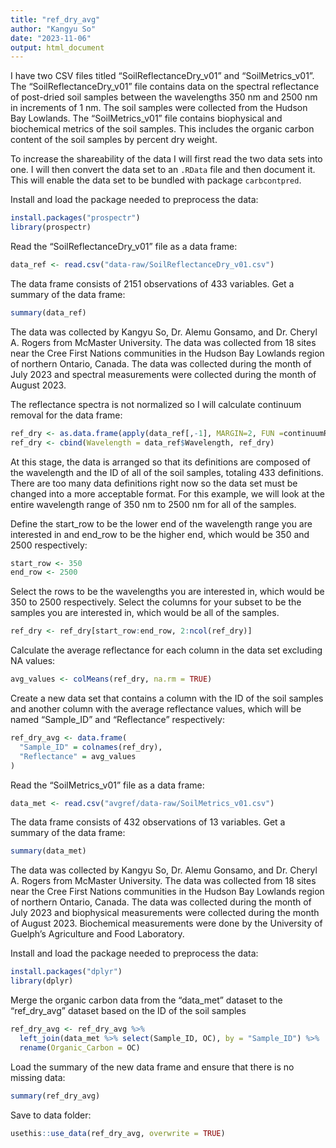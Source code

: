 ```yaml
---
title: "ref_dry_avg"
author: "Kangyu So"
date: "2023-11-06"
output: html_document
---
```


I have two CSV files titled "SoilReflectanceDry_v01" and "SoilMetrics_v01". The "SoilReflectanceDry_v01" file contains data on the spectral reflectance of post-dried soil samples between the wavelengths 350 nm and 2500 nm in increments of 1 nm. The soil samples were collected from the Hudson Bay Lowlands. The "SoilMetrics_v01" file contains biophysical and biochemical metrics of the soil samples. This includes the organic carbon content of the soil samples by percent dry weight.

To increase the shareability of the data I will first read the two data sets into one. I will then convert the data set to an `.RData` file and then document it. This will enable the data set to be bundled with package `carbcontpred`.

Install and load the package needed to preprocess the data:
```r
install.packages("prospectr")
library(prospectr)
```

Read the "SoilReflectanceDry_v01" file as a data frame:
```r
data_ref <- read.csv("data-raw/SoilReflectanceDry_v01.csv")
```

The data frame consists of 2151 observations of 433 variables. Get a summary of the data frame:
```r
summary(data_ref)
```

The data was collected by Kangyu So, Dr. Alemu Gonsamo, and Dr. Cheryl A. Rogers from McMaster University. The data was collected from 18 sites near the Cree First Nations communities in the Hudson Bay Lowlands region of northern Ontario, Canada. The data was collected during the month of July 2023 and spectral measurements were collected during the month of August 2023. 

The reflectance spectra is not normalized so I will calculate continuum removal for the data frame:
```r
ref_dry <- as.data.frame(apply(data_ref[,-1], MARGIN=2, FUN =continuumRemoval, wav = data_ref$Wavelength))
ref_dry <- cbind(Wavelength = data_ref$Wavelength, ref_dry)
```

At this stage, the data is arranged so that its definitions are composed of the wavelength and the ID of all of the soil samples, totaling 433 definitions. There are too many data definitions right now so the data set must be changed into a more acceptable format. For this example, we will look at the entire wavelength range of 350 nm to 2500 nm for all of the samples.

Define the start_row to be the lower end of the wavelength range you are interested in and end_row to be the higher end, which would be 350 and 2500 respectively:
```r
start_row <- 350
end_row <- 2500
```

Select the rows to be the wavelengths you are interested in, which would be 350 to 2500 respectively. Select the columns for your subset to be the samples you are interested in, which would be all of the samples.
```r
ref_dry <- ref_dry[start_row:end_row, 2:ncol(ref_dry)]
```

Calculate the average reflectance for each column in the data set excluding NA values:
```r
avg_values <- colMeans(ref_dry, na.rm = TRUE)
```

Create a new data set that contains a column with the ID of the soil samples and another column with the average reflectance values, which will be named "Sample_ID" and "Reflectance" respectively: 
```r
ref_dry_avg <- data.frame(
  "Sample_ID" = colnames(ref_dry),
  "Reflectance" = avg_values
)
```

Read the "SoilMetrics_v01" file as a data frame:

```r
data_met <- read.csv("avgref/data-raw/SoilMetrics_v01.csv")
```

The data frame consists of 432 observations of 13 variables. Get a summary of the data frame:
```r
summary(data_met)
```

The data was collected by Kangyu So, Dr. Alemu Gonsamo, and Dr. Cheryl A. Rogers from McMaster University. The data was collected from 18 sites near the Cree First Nations communities in the Hudson Bay Lowlands region of northern Ontario, Canada. The data was collected during the month of July 2023 and biophysical measurements were collected during the month of August 2023. Biochemical measurements were done by the University of Guelph's Agriculture and Food Laboratory.

Install and load the package needed to preprocess the data:
```r
install.packages("dplyr")
library(dplyr)
```

Merge the organic carbon data from the "data_met" dataset to the "ref_dry_avg" dataset based on the ID of the soil samples
```r
ref_dry_avg <- ref_dry_avg %>%
  left_join(data_met %>% select(Sample_ID, OC), by = "Sample_ID") %>%
  rename(Organic_Carbon = OC)
```

Load the summary of the new data frame and ensure that there is no missing data:
```r
summary(ref_dry_avg)
```

Save to data folder:
```r
usethis::use_data(ref_dry_avg, overwrite = TRUE)
```